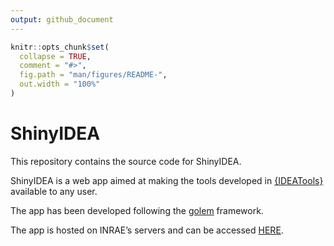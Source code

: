 ```yaml
---
output: github_document
---
```


<!-- README.md is generated from README.Rmd. Please edit that file -->

```r
knitr::opts_chunk$set(
  collapse = TRUE,
  comment = "#>",
  fig.path = "man/figures/README-",
  out.width = "100%"
)
```

# ShinyIDEA

This repository contains the source code for ShinyIDEA.

ShinyIDEA is a web app aimed at making the tools developed in [{IDEATools}](https://github.com/davidcarayon/IDEATools) available to any user.

The app has been developed following the [golem](https://github.com/ThinkR-open/golem) framework.

The app is hosted on INRAE's servers and can be accessed [HERE](https://outils-idea.inrae.fr/).